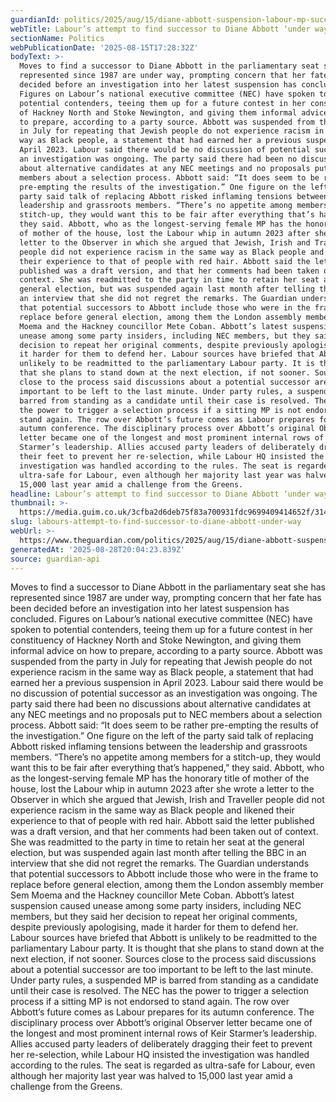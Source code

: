 ```yaml
---
guardianId: politics/2025/aug/15/diane-abbott-suspension-labour-mp-successor
webTitle: Labour’s attempt to find successor to Diane Abbott ‘under way’
sectionName: Politics
webPublicationDate: '2025-08-15T17:28:32Z'
bodyText: >-
  Moves to find a successor to Diane Abbott in the parliamentary seat she has
  represented since 1987 are under way, prompting concern that her fate has been
  decided before an investigation into her latest suspension has concluded.
  Figures on Labour’s national executive committee (NEC) have spoken to
  potential contenders, teeing them up for a future contest in her constituency
  of Hackney North and Stoke Newington, and giving them informal advice on how
  to prepare, according to a party source. Abbott was suspended from the party
  in July for repeating that Jewish people do not experience racism in the same
  way as Black people, a statement that had earned her a previous suspension in
  April 2023. Labour said there would be no discussion of potential successor as
  an investigation was ongoing. The party said there had been no discussions
  about alternative candidates at any NEC meetings and no proposals put to NEC
  members about a selection process. Abbott said: “It does seem to be rather
  pre-empting the results of the investigation.” One figure on the left of the
  party said talk of replacing Abbott risked inflaming tensions between the
  leadership and grassroots members. “There’s no appetite among members for a
  stitch-up, they would want this to be fair after everything that’s happened,”
  they said. Abbott, who as the longest-serving female MP has the honorary title
  of mother of the house, lost the Labour whip in autumn 2023 after she wrote a
  letter to the Observer in which she argued that Jewish, Irish and Traveller
  people did not experience racism in the same way as Black people and likened
  their experience to that of people with red hair. Abbott said the letter
  published was a draft version, and that her comments had been taken out of
  context. She was readmitted to the party in time to retain her seat at the
  general election, but was suspended again last month after telling the BBC in
  an interview that she did not regret the remarks. The Guardian understands
  that potential successors to Abbott include those who were in the frame to
  replace before general election, among them the London assembly member Sem
  Moema and the Hackney councillor Mete Coban. Abbott’s latest suspension caused
  unease among some party insiders, including NEC members, but they said her
  decision to repeat her original comments, despite previously apologising, made
  it harder for them to defend her. Labour sources have briefed that Abbott is
  unlikely to be readmitted to the parliamentary Labour party. It is thought
  that she plans to stand down at the next election, if not sooner. Sources
  close to the process said discussions about a potential successor are too
  important to be left to the last minute. Under party rules, a suspended MP is
  barred from standing as a candidate until their case is resolved. The NEC has
  the power to trigger a selection process if a sitting MP is not endorsed to
  stand again. The row over Abbott’s future comes as Labour prepares for its
  autumn conference. The disciplinary process over Abbott’s original Observer
  letter became one of the longest and most prominent internal rows of Keir
  Starmer’s leadership. Allies accused party leaders of deliberately dragging
  their feet to prevent her re-selection, while Labour HQ insisted the
  investigation was handled according to the rules. The seat is regarded as
  ultra-safe for Labour, even although her majority last year was halved to
  15,000 last year amid a challenge from the Greens.
headline: Labour’s attempt to find successor to Diane Abbott ‘under way’
thumbnail: >-
  https://media.guim.co.uk/3cfba2d6deb75f83a700931fdc9699409414652f/314_0_2917_2333/500.jpg
slug: labours-attempt-to-find-successor-to-diane-abbott-under-way
webUrl: >-
  https://www.theguardian.com/politics/2025/aug/15/diane-abbott-suspension-labour-mp-successor
generatedAt: '2025-08-28T20:04:23.839Z'
source: guardian-api
---
```

Moves to find a successor to Diane Abbott in the parliamentary seat she has represented since 1987 are under way, prompting concern that her fate has been decided before an investigation into her latest suspension has concluded. Figures on Labour’s national executive committee (NEC) have spoken to potential contenders, teeing them up for a future contest in her constituency of Hackney North and Stoke Newington, and giving them informal advice on how to prepare, according to a party source. Abbott was suspended from the party in July for repeating that Jewish people do not experience racism in the same way as Black people, a statement that had earned her a previous suspension in April 2023. Labour said there would be no discussion of potential successor as an investigation was ongoing. The party said there had been no discussions about alternative candidates at any NEC meetings and no proposals put to NEC members about a selection process. Abbott said: “It does seem to be rather pre-empting the results of the investigation.” One figure on the left of the party said talk of replacing Abbott risked inflaming tensions between the leadership and grassroots members. “There’s no appetite among members for a stitch-up, they would want this to be fair after everything that’s happened,” they said. Abbott, who as the longest-serving female MP has the honorary title of mother of the house, lost the Labour whip in autumn 2023 after she wrote a letter to the Observer in which she argued that Jewish, Irish and Traveller people did not experience racism in the same way as Black people and likened their experience to that of people with red hair. Abbott said the letter published was a draft version, and that her comments had been taken out of context. She was readmitted to the party in time to retain her seat at the general election, but was suspended again last month after telling the BBC in an interview that she did not regret the remarks. The Guardian understands that potential successors to Abbott include those who were in the frame to replace before general election, among them the London assembly member Sem Moema and the Hackney councillor Mete Coban. Abbott’s latest suspension caused unease among some party insiders, including NEC members, but they said her decision to repeat her original comments, despite previously apologising, made it harder for them to defend her. Labour sources have briefed that Abbott is unlikely to be readmitted to the parliamentary Labour party. It is thought that she plans to stand down at the next election, if not sooner. Sources close to the process said discussions about a potential successor are too important to be left to the last minute. Under party rules, a suspended MP is barred from standing as a candidate until their case is resolved. The NEC has the power to trigger a selection process if a sitting MP is not endorsed to stand again. The row over Abbott’s future comes as Labour prepares for its autumn conference. The disciplinary process over Abbott’s original Observer letter became one of the longest and most prominent internal rows of Keir Starmer’s leadership. Allies accused party leaders of deliberately dragging their feet to prevent her re-selection, while Labour HQ insisted the investigation was handled according to the rules. The seat is regarded as ultra-safe for Labour, even although her majority last year was halved to 15,000 last year amid a challenge from the Greens.
